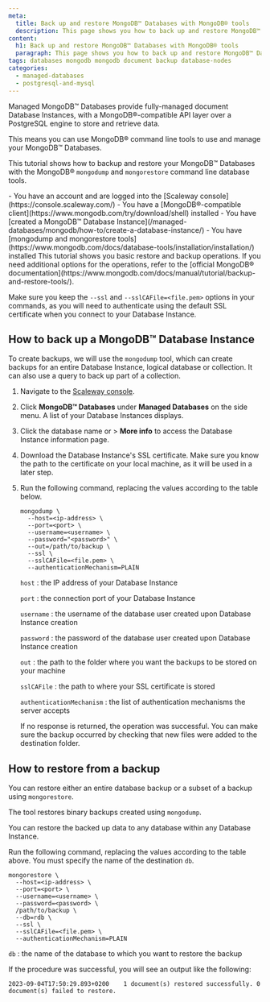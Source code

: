 ```yaml
---
meta:
  title: Back up and restore MongoDB™ Databases with MongoDB® tools
  description: This page shows you how to back up and restore MongoDB™ Databases with MongoDB® command line tools
content:
  h1: Back up and restore MongoDB™ Databases with MongoDB® tools
  paragraph: This page shows you how to back up and restore MongoDB™ Databases with MongoDB® command line tools
tags: databases mongodb mongodb document backup database-nodes
categories:
  - managed-databases
  - postgresql-and-mysql
---
```


Managed MongoDB™ Databases provide fully-managed document Database Instances, with a MongoDB®-compatible API layer over a PostgreSQL engine to store and retrieve data.

This means you can use MongoDB® command line tools to use and manage your MongoDB™ Databases.

This tutorial shows how to backup and restore your MongoDB™ Databases with the MongoDB® `mongodump` and `mongorestore` command line database tools.

<Macro id="requirements" />

<Message type="requirement">
  - You have an account and are logged into the [Scaleway console](https://console.scaleway.com/)
  - You have a [MongoDB®-compatible client](https://www.mongodb.com/try/download/shell) installed
  - You have [created a MongoDB™ Database Instance](/managed-databases/mongodb/how-to/create-a-database-instance/)
  - You have [mongodump and mongorestore tools](https://www.mongodb.com/docs/database-tools/installation/installation/) installed
</Message>

<Message type="important">
  This tutorial shows you basic restore and backup operations. If you need additional options for the operations, refer to the [official MongoDB® documentation](https://www.mongodb.com/docs/manual/tutorial/backup-and-restore-tools/).

  Make sure you keep the `--ssl` and `--sslCAFile=<file.pem>` options in your commands, as you will need to authenticate using the default SSL certificate when you connect to your Database Instance.
</Message>

## How to back up a MongoDB™ Database Instance

To create backups, we will use the `mongodump` tool, which can create backups for an entire Database Instance, logical database or collection. It can also use a query to back up part of a collection.

1. Navigate to the [Scaleway console](https://console.scaleway.com/).
2. Click **MongoDB™ Databases** under **Managed Databases** on the side menu. A list of your Database Instances displays.
3. Click the database name or <Icon name="more" /> > **More info** to access the Database Instance information page.
4. Download the Database Instance's SSL certificate.
    <Message type="important">
      Make sure you know the path to the certificate on your local machine, as it will be used in a later step.
    </Message>
5. Run the following command, replacing the values according to the table below.
    ```
    mongodump \
      --host=<ip-address> \
      --port=<port> \
      --username=<username> \
      --password="<password>" \
      --out=/path/to/backup \
      --ssl \
      --sslCAFile=<file.pem> \
      --authenticationMechanism=PLAIN
    ```

    `host`
    : the IP address of your Database Instance

    `port`
    : the connection port of your Database Instance

    `username`
    : the username of the database user created upon Database Instance creation

    `password`
    : the password of the database user created upon Database Instance creation

    `out`
    : the path to the folder where you want the backups to be stored on your machine

    `sslCAFile`
    : the path to where your SSL certificate is stored

    `authenticationMechanism`
    : the list of authentication mechanisms the server accepts

    If no response is returned, the operation was successful. You can make sure the backup occurred by checking that new files were added to the destination folder.

## How to restore from a backup

You can restore either an entire database backup or a subset of a backup using `mongorestore`.

The tool restores binary backups created using `mongodump`.

You can restore the backed up data to any database within any Database Instance.

Run the following command, replacing the values according to the table above. You must specify the name of the destination `db`.
```
mongorestore \
  --host=<ip-address> \
  --port=<port> \
  --username=<username> \
  --password=<password> \
  /path/to/backup \
  --db=rdb \
  --ssl \
  --sslCAFile=<file.pem> \
  --authenticationMechanism=PLAIN
```
`db`
: the name of the database to which you want to restore the backup

If the procedure was successful, you will see an output like the following:

```
2023-09-04T17:50:29.893+0200	1 document(s) restored successfully. 0 document(s) failed to restore.
```
